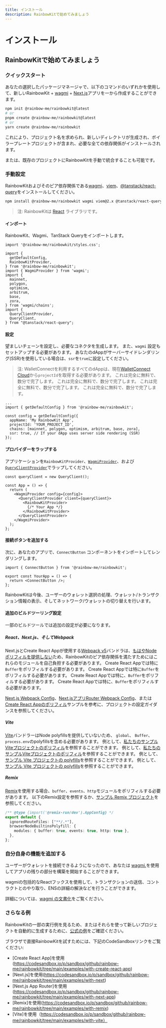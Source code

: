 ```yaml
---
title: インストール
description: RainbowKitで始めてみましょう
---
```


# インストール

## RainbowKitで始めてみましょう

### クイックスタート

あなたの選択したパッケージマネージャで、以下のコマンドのいずれかを使用して、新しいRainbowKit + [wagmi](https://wagmi.sh) + [Next.js](https://nextjs.org)アプリを一から作成することができます。

```bash
npm init @rainbow-me/rainbowkit@latest
# or
pnpm create @rainbow-me/rainbowkit@latest
# or
yarn create @rainbow-me/rainbowkit
```

これにより、プロジェクト名を求められ、新しいディレクトリが生成され、ボイラープレートプロジェクトが含まれ、必要な全ての依存関係がインストールされます。

または、既存のプロジェクトにRainbowKitを手動で統合することも可能です。

### 手動設定

RainbowKitおよびそのピア依存関係である[wagmi](https://wagmi.sh/)、[viem](https://viem.sh)、[@tanstack/react-query](https://tanstack.com/query/v5)をインストールしてください。

```bash
npm install @rainbow-me/rainbowkit wagmi viem@2.x @tanstack/react-query
```

> 注: RainbowKitは [React](https://reactjs.org/) ライブラリです。

#### インポート

RainbowKit、Wagmi、TanStack Queryをインポートします。

```tsx
import '@rainbow-me/rainbowkit/styles.css';

import {
  getDefaultConfig,
  RainbowKitProvider,
} from '@rainbow-me/rainbowkit';
import { WagmiProvider } from 'wagmi';
import {
  mainnet,
  polygon,
  optimism,
  arbitrum,
  base,
  zora,
} from 'wagmi/chains';
import {
  QueryClientProvider,
  QueryClient,
} from "@tanstack/react-query";
```

#### 設定

望ましいチェーンを設定し、必要なコネクタを生成します。 また、`wagmi` 設定もセットアップする必要があります。 あなたのdAppがサーバーサイドレンダリング(SSR)を使用している場合は、`ssr`を`true`に設定してください。

> 注: WalletConnectを利用するすべてのdAppは、現在[WalletConnect Cloud](https://cloud.walletconnect.com/)から`projectId`を取得する必要があります。 これは完全に無料で、数分で完了します。 これは完全に無料で、数分で完了します。 これは完全に無料で、数分で完了します。 これは完全に無料で、数分で完了します。

```tsx line=4-99
...
import { getDefaultConfig } from '@rainbow-me/rainbowkit';

const config = getDefaultConfig({
  appName: 'My RainbowKit App',
  projectId: 'YOUR_PROJECT_ID',
  chains: [mainnet, polygon, optimism, arbitrum, base, zora],
  ssr: true, // If your dApp uses server side rendering (SSR)
});
```

#### プロバイダーをラップする

アプリケーションを`RainbowKitProvider`、[`WagmiProvider`](https://wagmi.sh/react/api/WagmiProvider#wagmiprovider)、および[`QueryClientProvider`](https://tanstack.com/query/v4/docs/framework/react/reference/QueryClientProvider)でラップしてください。

```tsx
const queryClient = new QueryClient();

const App = () => {
  return (
    <WagmiProvider config={config}>
      <QueryClientProvider client={queryClient}>
        <RainbowKitProvider>
          {/* Your App */}
        </RainbowKitProvider>
      </QueryClientProvider>
    </WagmiProvider>
  );
};
```

#### 接続ボタンを追加する

次に、あなたのアプリで、`ConnectButton` コンポーネントをインポートしてレンダリングします。

```tsx
import { ConnectButton } from '@rainbow-me/rainbowkit';

export const YourApp = () => {
  return <ConnectButton />;
};
```

RainbowKitは今後、ユーザーのウォレット選択の処理、ウォレット/トランザクション情報の表示、そしてネットワーク/ウォレットの切り替えを行います。

#### 追加のビルドツーリング設定

一部のビルドツールでは追加の設定が必要になります。

##### React、Next.js、そしてWebpack

Next.jsとCreate React Appが使用する[Webpack v5](https://webpack.js.org/blog/2020-10-10-webpack-5-release/)バンドラは、[もはやNodeポリフィルを提供しない](https://webpack.js.org/blog/2020-10-10-webpack-5-release/#automatic-nodejs-polyfills-removed)ため、RainbowKitのピア依存関係を満たすためにはこれらのモジュールを自己負担する必要があります。 Create React Appでは特に`Buffer`をポリフィルする必要があります。 Create React Appでは特に`Buffer`をポリフィルする必要があります。 Create React Appでは特に、`Buffer`をポリフィルする必要があります。 Create React Appでは特に、`Buffer`をポリフィルする必要があります。

[Next.js Webpack Config](https://github.com/rainbow-me/rainbowkit/blob/main/examples/with-next/next.config.js)、[Next.jsアプリRouter Webpack Config](https://github.com/rainbow-me/rainbowkit/blob/main/examples/with-next-app/next.config.js)、または[Create React Appのポリフィル](https://github.com/rainbow-me/rainbowkit/blob/main/examples/with-create-react-app/src/polyfills.ts)サンプルを参考に、プロジェクトの設定ガイダンスを参照してください。

##### Vite

[Vite](https://vitejs.dev)バンドラーはNode polyfillsを提供していないため、 `global`、 `Buffer`、 `process.env`のpolyfillsを含める必要があります。 例として、[私たちのサンプルViteプロジェクトのポリフィル](https://github.com/rainbow-me/rainbowkit/tree/main/examples/with-vite/src/polyfills.ts)を参照することができます。 例として、[私たちのサンプルViteプロジェクトのポリフィル](https://github.com/rainbow-me/rainbowkit/tree/main/examples/with-vite/src/polyfills.ts)を参照することができます。 例として、[サンプル Vite プロジェクトの polyfills](https://github.com/rainbow-me/rainbowkit/tree/main/examples/with-vite/src/polyfills.ts)を参照することができます。 例として、[サンプル Vite プロジェクトの polyfills](https://github.com/rainbow-me/rainbowkit/tree/main/examples/with-vite/src/polyfills.ts)を参照することができます。

##### Remix

[Remix](https://remix.run)を使用する場合、`buffer`、`events`、`http`モジュールをポリフィルする必要があります。 以下のRemix設定を参照するか、[サンプル Remix プロジェクト](https://github.com/rainbow-me/rainbowkit/blob/main/examples/with-remix)を参照してください。

```ts
/** @type {import('@remix-run/dev').AppConfig} */
export default {
  ignoredRouteFiles: ["**/.*"],
  browserNodeBuiltinsPolyfill: {
    modules: { buffer: true, events: true, http: true },
  },
};
```

### 自分自身の機能を追加する

ユーザーがウォレットを接続できるようになったので、あなたは [wagmi.](https://wagmi.sh)を使用してアプリの残りの部分を構築を開始することができます。

wagmiの包括的なReactフックスを使用して、トランザクションの送信、コントラクトとのやり取り、ENSの詳細の解決などを行うことができます。

詳細については、[wagmi の文書化](https://wagmi.sh)をご覧ください。

### さらなる例

RainbowKitの一部の実行例を見るため、またはそれらを使って新しいプロジェクトを自動的に生成するために、[公式の例](https://github.com/rainbow-me/rainbowkit/tree/main/examples)をご確認ください。

ブラウザで直接RainbowKitを試すためには、下記のCodeSandboxリンクをご覧ください:

- [Create React App]を使用(https://codesandbox.io/p/sandbox/github/rainbow-me/rainbowkit/tree/main/examples/with-create-react-app)
- [Next.js]を使用(https://codesandbox.io/p/sandbox/github/rainbow-me/rainbowkit/tree/main/examples/with-next)
- [Next.js App Router]を使用(https://codesandbox.io/p/sandbox/github/rainbow-me/rainbowkit/tree/main/examples/with-next-app)
- [Remix]を使用(https://codesandbox.io/p/sandbox/github/rainbow-me/rainbowkit/tree/main/examples/with-remix)
- [Vite]を使用（https://codesandbox.io/p/sandbox/github/rainbow-me/rainbowkit/tree/main/examples/with-vite）
